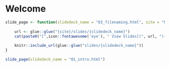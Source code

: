 # Welcome {#welcome-slides}

```r

slide_page <- function(slidedeck_name = "03_filenaming.html", site = "https://annakrystalli.me/rrresearchACCE20"){
    
    url <- glue::glue("{site}/slides/{slidedeck_name}")   
    cat(paste0("[",icon::fontawesome('eye'), " View Slides](", url, "){target='blank'} <br><br>"))
    
    knitr::include_url(glue::glue("slides/{slidedeck_name}"))
}
```

```r
slide_page(slidedeck_name = "01_intro.html")
```



